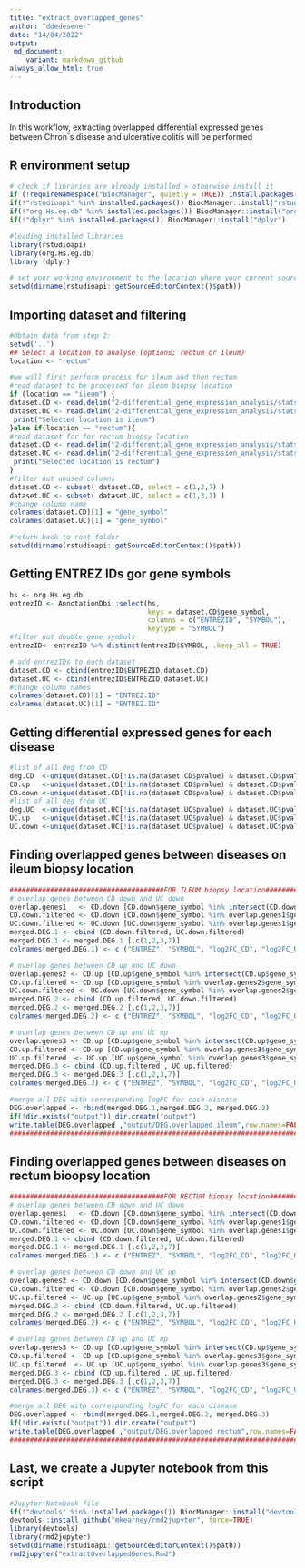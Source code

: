 ```yaml
---
title: "extract_overlapped_genes"
author: "ddedesener"
date: "14/04/2022"
output:
 md_document:
    variant: markdown_github
always_allow_html: true
---
```

## Introduction
In this workflow, extracting overlapped differential expressed genes between Chron`s disease and ulcerative colitis
will be performed

## R environment setup
```r
# check if libraries are already installed > otherwise install it
if (!requireNamespace("BiocManager", quietly = TRUE)) install.packages("BiocManager")
if(!"rstudioapi" %in% installed.packages()) BiocManager::install("rstudioapi")
if(!"org.Hs.eg.db" %in% installed.packages()) BiocManager::install("org.Hs.eg.db")  
if(!"dplyr" %in% installed.packages()) BiocManager::install("dplyr")

#loading installed libraries
library(rstudioapi) 
library(org.Hs.eg.db) 
library (dplyr)

# set your working environment to the location where your current source file is saved into.
setwd(dirname(rstudioapi::getSourceEditorContext()$path))
```

## Importing dataset and filtering
```r
#Obtain data from step 2:
setwd('..')
## Select a location to analyse (options; rectum or ileum)
location <- "rectum"

#we will first perform process for ileum and then rectum 
#read dataset to be processed for ileum biopsy location
if (location == "ileum") {
dataset.CD <- read.delim("2-differential_gene_expression_analysis/statsmodel/table_CD_Ileum_vs_nonIBD_Ileum.tab")
dataset.UC <- read.delim("2-differential_gene_expression_analysis/statsmodel/table_UC_Ileum_vs_nonIBD_Ileum.tab")
 print("Selected location is ileum")
}else if(location == "rectum"){ 
#read dataset for for rectum biopsy location
dataset.CD <- read.delim("2-differential_gene_expression_analysis/statsmodel/table_CD_Rectum_vs_nonIBD_Rectum.tab")
dataset.UC <- read.delim("2-differential_gene_expression_analysis/statsmodel/table_UC_Rectum_vs_nonIBD_Rectum.tab")
 print("Selected location is rectum")
}
#filter out unused columns
dataset.CD <- subset( dataset.CD, select = c(1,3,7) )
dataset.UC <- subset( dataset.UC, select = c(1,3,7) )
#change column name
colnames(dataset.CD)[1] = "gene_symbol"
colnames(dataset.UC)[1] = "gene_symbol"

#return back to root folder
setwd(dirname(rstudioapi::getSourceEditorContext()$path))
```
## Getting ENTREZ IDs gor gene symbols
```r
hs <- org.Hs.eg.db
entrezID <- AnnotationDbi::select(hs, 
                                  keys = dataset.CD$gene_symbol,
                                  columns = c("ENTREZID", "SYMBOL"),
                                  keytype = "SYMBOL")
#filter out double gene symbols
entrezID<- entrezID %>% distinct(entrezID$SYMBOL, .keep_all = TRUE)

# add entrezIDs to each dataset
dataset.CD <- cbind(entrezID$ENTREZID,dataset.CD)
dataset.UC <- cbind(entrezID$ENTREZID,dataset.UC)
#change column names 
colnames(dataset.CD)[1] = "ENTREZ.ID"
colnames(dataset.UC)[1] = "ENTREZ.ID"
```
## Getting differential expressed genes for each disease
```r
#list of all deg from CD
deg.CD  <-unique(dataset.CD[!is.na(dataset.CD$pvalue) & dataset.CD$pvalue < 0.05 & abs(dataset.CD$log2FoldChange) > 0.58,])
CD.up   <-unique(dataset.CD[!is.na(dataset.CD$pvalue) & dataset.CD$pvalue < 0.05 & dataset.CD$log2FoldChange > 0.58,])
CD.down <-unique(dataset.CD[!is.na(dataset.CD$pvalue) & dataset.CD$pvalue < 0.05 & dataset.CD$log2FoldChange < -0.58,])
#list of all deg from UC 
deg.UC  <-unique(dataset.UC[!is.na(dataset.UC$pvalue) & dataset.UC$pvalue < 0.05 & abs(dataset.UC$log2FoldChange) > 0.58,])
UC.up   <-unique(dataset.UC[!is.na(dataset.UC$pvalue) & dataset.UC$pvalue < 0.05 & dataset.UC$log2FoldChange > 0.58,])
UC.down <-unique(dataset.UC[!is.na(dataset.UC$pvalue) & dataset.UC$pvalue < 0.05 & dataset.UC$log2FoldChange < -0.58,])
```

## Finding overlapped genes between diseases on ileum biopsy location
```r
######################################FOR ILEUM biopsy location#######################################
# overlap genes between CD down and UC down
overlap.genes1   <- CD.down [CD.down$gene_symbol %in% intersect(CD.down$gene_symbol,UC.down$gene_symbol), c(1:2)]
CD.down.filtered <- CD.down [CD.down$gene_symbol %in% overlap.genes1$gene_symbol,]
UC.down.filtered <- UC.down [UC.down$gene_symbol %in% overlap.genes1$gene_symbol,]
merged.DEG.1 <- cbind (CD.down.filtered, UC.down.filtered)
merged.DEG.1 <- merged.DEG.1 [,c(1,2,3,7)] 
colnames(merged.DEG.1) <- c ("ENTREZ", "SYMBOL", "log2FC_CD", "log2FC_UC")

# overlap genes between CD up and UC down
overlap.genes2 <- CD.up [CD.up$gene_symbol %in% intersect(CD.up$gene_symbol,UC.down$gene_symbol), c(1:3)]
CD.up.filtered <- CD.up [CD.up$gene_symbol %in% overlap.genes2$gene_symbol,]
UC.down.filtered <- UC.down [UC.down$gene_symbol %in% overlap.genes2$gene_symbol,]
merged.DEG.2 <- cbind (CD.up.filtered, UC.down.filtered)
merged.DEG.2 <- merged.DEG.2 [,c(1,2,3,7)] 
colnames(merged.DEG.2) <- c ("ENTREZ", "SYMBOL", "log2FC_CD", "log2FC_UC")

# overlap genes between CD up and UC up
overlap.genes3 <- CD.up [CD.up$gene_symbol %in% intersect(CD.up$gene_symbol,UC.up$gene_symbol), c(1,2)]
CD.up.filtered <- CD.up [CD.up$gene_symbol %in% overlap.genes3$gene_symbol,]
UC.up.filtered  <- UC.up [UC.up$gene_symbol %in% overlap.genes3$gene_symbol,]
merged.DEG.3 <- cbind (CD.up.filtered , UC.up.filtered)
merged.DEG.3 <- merged.DEG.3 [,c(1,2,3,7)] 
colnames(merged.DEG.3) <- c ("ENTREZ", "SYMBOL", "log2FC_CD", "log2FC_UC")

#merge all DEG with corresponding logFC for each disease
DEG.overlapped <- rbind(merged.DEG.1,merged.DEG.2, merged.DEG.3)
if(!dir.exists("output")) dir.create("output")
write.table(DEG.overlapped ,"output/DEG.overlapped_ileum",row.names=FALSE,col.names = TRUE,quote= FALSE, sep = "\t")
##############################################################################################
```

## Finding overlapped genes between diseases on rectum bioopsy location
```r
######################################FOR RECTUM biopsy location#######################################
# overlap genes between CD down and UC down
overlap.genes1   <- CD.down [CD.down$gene_symbol %in% intersect(CD.down$gene_symbol,UC.down$gene_symbol), c(1:2)]
CD.down.filtered <- CD.down [CD.down$gene_symbol %in% overlap.genes1$gene_symbol,]
UC.down.filtered <- UC.down [UC.down$gene_symbol %in% overlap.genes1$gene_symbol,]
merged.DEG.1 <- cbind (CD.down.filtered, UC.down.filtered)
merged.DEG.1 <- merged.DEG.1 [,c(1,2,3,7)] 
colnames(merged.DEG.1) <- c ("ENTREZ", "SYMBOL", "log2FC_CD", "log2FC_UC")

# overlap genes between CD down and UC up
overlap.genes2 <- CD.down [CD.down$gene_symbol %in% intersect(CD.down$gene_symbol,UC.up$gene_symbol), c(1:3)]
CD.down.filtered <- CD.down [CD.down$gene_symbol %in% overlap.genes2$gene_symbol,]
UC.up.filtered <- UC.up [UC.up$gene_symbol %in% overlap.genes2$gene_symbol,]
merged.DEG.2 <- cbind (CD.down.filtered, UC.up.filtered)
merged.DEG.2 <- merged.DEG.2 [,c(1,2,3,7)] 
colnames(merged.DEG.2) <- c ("ENTREZ", "SYMBOL", "log2FC_CD", "log2FC_UC")

# overlap genes between CD up and UC up
overlap.genes3 <- CD.up [CD.up$gene_symbol %in% intersect(CD.up$gene_symbol,UC.up$gene_symbol), c(1,2)]
CD.up.filtered <- CD.up [CD.up$gene_symbol %in% overlap.genes3$gene_symbol,]
UC.up.filtered  <- UC.up [UC.up$gene_symbol %in% overlap.genes3$gene_symbol,]
merged.DEG.3 <- cbind (CD.up.filtered , UC.up.filtered)
merged.DEG.3 <- merged.DEG.3 [,c(1,2,3,7)] 
colnames(merged.DEG.3) <- c ("ENTREZ", "SYMBOL", "log2FC_CD", "log2FC_UC")

#merge all DEG with corresponding logFC for each disease
DEG.overlapped <- rbind(merged.DEG.1,merged.DEG.2, merged.DEG.3)
if(!dir.exists("output")) dir.create("output")
write.table(DEG.overlapped ,"output/DEG.overlapped_rectum",row.names=FALSE,col.names = TRUE,quote= FALSE, sep = "\t")
##############################################################################################
```

## Last, we create a Jupyter notebook from this script
```r
#Jupyter Notebook file
if(!"devtools" %in% installed.packages()) BiocManager::install("devtools")
devtools::install_github("mkearney/rmd2jupyter", force=TRUE)
library(devtools)
library(rmd2jupyter)
setwd(dirname(rstudioapi::getSourceEditorContext()$path))
rmd2jupyter("extractOverlappedGenes.Rmd")
```